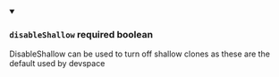 
<details className="config-field" data-expandable="false" open>
<summary>

### `disableShallow` <span class="config-field-required" data-required="false">required</span> <span class="config-field-type">boolean</span> <span class="config-field-default"></span>

DisableShallow can be used to turn off shallow clones as these are the default used
by devspace

</summary>



</details>

